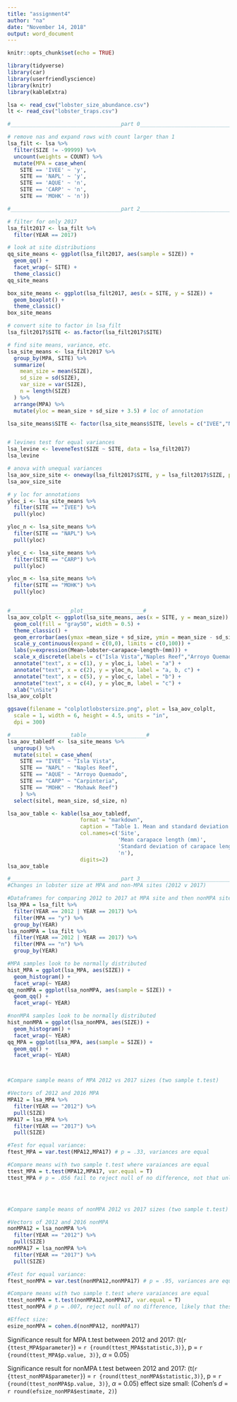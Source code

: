 ```yaml
---
title: "assignment4"
author: "na"
date: "November 14, 2018"
output: word_document
---
```


```r
knitr::opts_chunk$set(echo = TRUE)
```


```r
library(tidyverse)
library(car)
library(userfriendlyscience)
library(knitr)
library(kableExtra)

lsa <- read_csv("lobster_size_abundance.csv")
lt <- read_csv("lobster_traps.csv")
```

```r
#___________________________________part 0___________________________________#

# remove nas and expand rows with count larger than 1
lsa_filt <- lsa %>%
  filter(SIZE != -99999) %>%
  uncount(weights = COUNT) %>%
  mutate(MPA = case_when(
    SITE == 'IVEE' ~ 'y',
    SITE == 'NAPL' ~ 'y',
    SITE == 'AQUE' ~ 'n',
    SITE == 'CARP' ~ 'n',
    SITE == 'MOHK' ~ 'n'))

```




```r
#___________________________________part 2___________________________________#

# filter for only 2017
lsa_filt2017 <- lsa_filt %>%
  filter(YEAR == 2017)

# look at site distributions
qq_site_means <- ggplot(lsa_filt2017, aes(sample = SIZE)) +
  geom_qq() +
  facet_wrap(~ SITE) +
  theme_classic()
qq_site_means

box_site_means <- ggplot(lsa_filt2017, aes(x = SITE, y = SIZE)) +
  geom_boxplot() +
  theme_classic()
box_site_means

# convert site to factor in lsa_filt
lsa_filt2017$SITE <- as.factor(lsa_filt2017$SITE)

# find site means, variance, etc.
lsa_site_means <- lsa_filt2017 %>%
  group_by(MPA, SITE) %>%
  summarize(
    mean_size = mean(SIZE),
    sd_size = sd(SIZE),
    var_size = var(SIZE),
    n = length(SIZE)
  ) %>%
  arrange(MPA) %>%
  mutate(yloc = mean_size + sd_size + 3.5) # loc of annotation

lsa_site_means$SITE <- factor(lsa_site_means$SITE, levels = c("IVEE","NAPL","AQUE","MOHK","CARP"))


# levines test for equal variances
lsa_levine <- leveneTest(SIZE ~ SITE, data = lsa_filt2017)
lsa_levine

# anova with unequal variances
lsa_aov_size_site <- oneway(lsa_filt2017$SITE, y = lsa_filt2017$SIZE, posthoc = 'games-howell', corrections = F, levene = T)
lsa_aov_size_site

# y loc for annotations
yloc_i <- lsa_site_means %>%
  filter(SITE == "IVEE") %>%
  pull(yloc)

yloc_n <- lsa_site_means %>%
  filter(SITE == "NAPL") %>%
  pull(yloc)

yloc_c <- lsa_site_means %>%
  filter(SITE == "CARP") %>%
  pull(yloc)

yloc_m <- lsa_site_means %>%
  filter(SITE == "MOHK") %>%
  pull(yloc)


#___________________plot___________________#
lsa_aov_colplt <- ggplot(lsa_site_means, aes(x = SITE, y = mean_size)) +
  geom_col(fill = "gray50", width = 0.5) +
  theme_classic() +
  geom_errorbar(aes(ymax =mean_size + sd_size, ymin = mean_size - sd_size), width = 0.1) +
  scale_y_continuous(expand = c(0,0), limits = c(0,100)) +
  labs(y=expression(Mean~lobster~carapace~length~(mm))) +
  scale_x_discrete(labels = c("Isla Vista","Naples Reef","Arroyo Quemado","Mohawk Reef", "Carpenteria")) +
  annotate("text", x = c(1), y = yloc_i, label = "a") +
  annotate("text", x = c(2), y = yloc_n, label = "a, b, c") +
  annotate("text", x = c(5), y = yloc_c, label = "b") +
  annotate("text", x = c(4), y = yloc_m, label = "c") +
  xlab("\nSite")
lsa_aov_colplt

ggsave(filename = "colplotlobstersize.png", plot = lsa_aov_colplt,
  scale = 1, width = 6, height = 4.5, units = "in",
  dpi = 300)

#___________________table___________________#
lsa_aov_tabledf <- lsa_site_means %>%
  ungroup() %>%
  mutate(sitel = case_when(
    SITE == "IVEE" ~ "Isla Vista",
    SITE == "NAPL" ~ "Naples Reef",
    SITE == "AQUE" ~ "Arroyo Quemado",
    SITE == "CARP" ~ "Carpinteria",
    SITE == "MOHK" ~ "Mohawk Reef")
    ) %>%
  select(sitel, mean_size, sd_size, n)

lsa_aov_table <- kable(lsa_aov_tabledf, 
                       format = "markdown",
                       caption = "Table 1. Mean and standard deviation of lobster carapace length at five California sites in 2017. Source: Santa   Barbara Coastal Long Term Ecological Research Project.", 
                       col.names=c('Site',
                                   'Mean carapace length (mm)',
                                   'Standard deviation of carapace length (mm)',
                                   'n'),
                       digits=2)
lsa_aov_table
```

















```r
#___________________________________part 3___________________________________#
#Changes in lobster size at MPA and non-MPA sites (2012 v 2017)

#Dataframes for comparing 2012 to 2017 at MPA site and then nonMPA sites. 
lsa_MPA = lsa_filt %>% 
  filter(YEAR == 2012 | YEAR == 2017) %>% 
  filter(MPA == "y") %>% 
  group_by(YEAR)
lsa_nonMPA = lsa_filt %>% 
  filter(YEAR == 2012 | YEAR == 2017) %>% 
  filter(MPA == "n") %>% 
  group_by(YEAR)

#MPA samples look to be normally distributed
hist_MPA = ggplot(lsa_MPA, aes(SIZE)) +
  geom_histogram() +
  facet_wrap(~ YEAR)
qq_nonMPA = ggplot(lsa_nonMPA, aes(sample = SIZE)) +
  geom_qq() + 
  facet_wrap(~ YEAR)

#nonMPA samples look to be normally distributed
hist_nonMPA = ggplot(lsa_nonMPA, aes(SIZE)) +
  geom_histogram() +
  facet_wrap(~ YEAR)
qq_MPA = ggplot(lsa_MPA, aes(sample = SIZE)) +
  geom_qq() + 
  facet_wrap(~ YEAR) 



#Compare sample means of MPA 2012 vs 2017 sizes (two sample t.test)

#Vectors of 2012 and 2016 MPA
MPA12 = lsa_MPA %>% 
  filter(YEAR == "2012") %>% 
  pull(SIZE)
MPA17 = lsa_MPA %>% 
  filter(YEAR == "2017") %>% 
  pull(SIZE)

#Test for equal variance:
ftest_MPA = var.test(MPA12,MPA17) # p = .33, variances are equal

#Compare means with two sample t.test where varaiances are equal
ttest_MPA = t.test(MPA12,MPA17, var.equal = T)
ttest_MPA # p = .056 fail to reject null of no difference, not that unlikely to have pulled these sample means from populations with the same mean.




#Compare sample means of nonMPA 2012 vs 2017 sizes (two sample t.test)

#Vectors of 2012 and 2016 nonMPA
nonMPA12 = lsa_nonMPA %>% 
  filter(YEAR == "2012") %>% 
  pull(SIZE)
nonMPA17 = lsa_nonMPA %>% 
  filter(YEAR == "2017") %>% 
  pull(SIZE)

#Test for equal variance:
ftest_nonMPA = var.test(nonMPA12,nonMPA17) # p = .95, variances are equal

#Compare means with two sample t.test where varaiances are equal
ttest_nonMPA = t.test(nonMPA12,nonMPA17, var.equal = T)
ttest_nonMPA # p = .007, reject null of no difference, likely that these sample means are from populations with different means. 

#Effect size:
esize_nonMPA = cohen.d(nonMPA12, nonMPA17)
```


Significance result for MPA t.test between 2012 and 2017:
(t(`r {ttest_MPA$parameter}`) = `r {round(ttest_MPA$statistic,3)}`, p = `r {round(ttest_MPA$p.value, 3)}`, $\alpha$ = 0.05)

Significance result for nonMPA t.test between 2012 and 2017:
(t(`r {ttest_nonMPA$parameter}`) = `r {round(ttest_nonMPA$statistic,3)}`, p = `r {round(ttest_nonMPA$p.value, 3)}`, $\alpha$ = 0.05)
effect size small:
(Cohen's $d$ = `r round(efsize_nonMPA$estimate, 2) `) 







